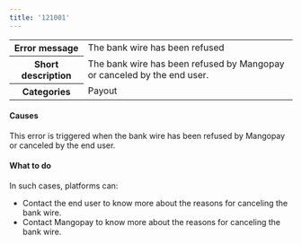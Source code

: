 ```yaml
---
title: '121001'  
---
```

  
<table>
    <tbody>
        <tr>
            <th class="header"><strong>Error message</strong></th>
            <td class="table-content">The bank wire has been refused</td>
        </tr>
        <tr>
            <th class="header"><strong>Short description</strong></th>
            <td class="table-content">The bank wire has been refused by Mangopay or canceled by the end user.</td>
        </tr>
        <tr>
            <th class="header"><strong>Categories</strong></th>
            <td class="table-content">  
<div class="label">Payout</div>
</td>
        </tr>
    </tbody>
</table>  

#### Causes  

This error is triggered when the bank wire has been refused by Mangopay or canceled by the end user.  

#### What to do  

In such cases, platforms can:  
- Contact the end user to know more about the reasons for canceling the bank wire.  
- Contact Mangopay to know more about the reasons for canceling the bank wire.